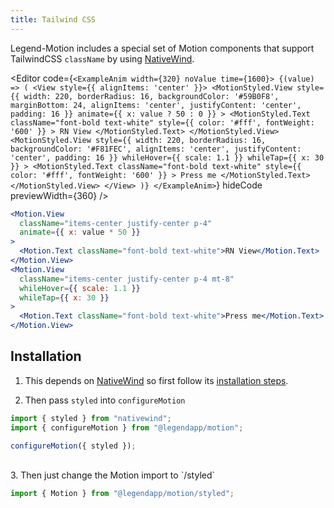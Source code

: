 ```yaml
---
title: Tailwind CSS
---
```


Legend-Motion includes a special set of Motion components that support TailwindCSS `className` by using [NativeWind](https://www.nativewind.dev).

<Editor
  code={`
<ExampleAnim width={320} noValue time={1600}>
  {(value) => (
    <View style={{ alignItems: 'center' }}>
      <MotionStyled.View
        style={{
          width: 220,
          borderRadius: 16,
          backgroundColor: '#59B0F8',
          marginBottom: 24,
          alignItems: 'center',
          justifyContent: 'center',
          padding: 16
        }}
        animate={{ x: value ? 50 : 0 }}
      >
        <MotionStyled.Text
          className="font-bold text-white"
          style={{ color: '#fff', fontWeight: '600' }}
        >
          RN View
        </MotionStyled.Text>
      </MotionStyled.View>
      <MotionStyled.View
        style={{
          width: 220,
          borderRadius: 16,
          backgroundColor: '#F81FEC',
          alignItems: 'center',
          justifyContent: 'center',
          padding: 16
        }}
        whileHover={{ scale: 1.1 }}
        whileTap={{ x: 30 }}
      >
        <MotionStyled.Text
          className="font-bold text-white"
          style={{ color: '#fff', fontWeight: '600' }}
        >
          Press me
        </MotionStyled.Text>
      </MotionStyled.View>
    </View>
  )}
</ExampleAnim>
  `}
  hideCode
  previewWidth={360}
/>

```jsx
<Motion.View
  className="items-center justify-center p-4"
  animate={{ x: value * 50 }}
>
  <Motion.Text className="font-bold text-white">RN View</Motion.Text>
</Motion.View>
<Motion.View
  className="items-center justify-center p-4 mt-8"
  whileHover={{ scale: 1.1 }}
  whileTap={{ x: 30 }}
>
  <Motion.Text className="font-bold text-white">Press me</Motion.Text>
</Motion.View>
```


## Installation

1. This depends on [NativeWind](https://www.nativewind.dev) so first follow its [installation steps](https://www.nativewind.dev).

2. Then pass `styled` into `configureMotion`

```js
import { styled } from "nativewind";
import { configureMotion } from "@legendapp/motion";

configureMotion({ styled });
```

<br />
3. Then just change the Motion import to `/styled`

```js
import { Motion } from "@legendapp/motion/styled";
```
